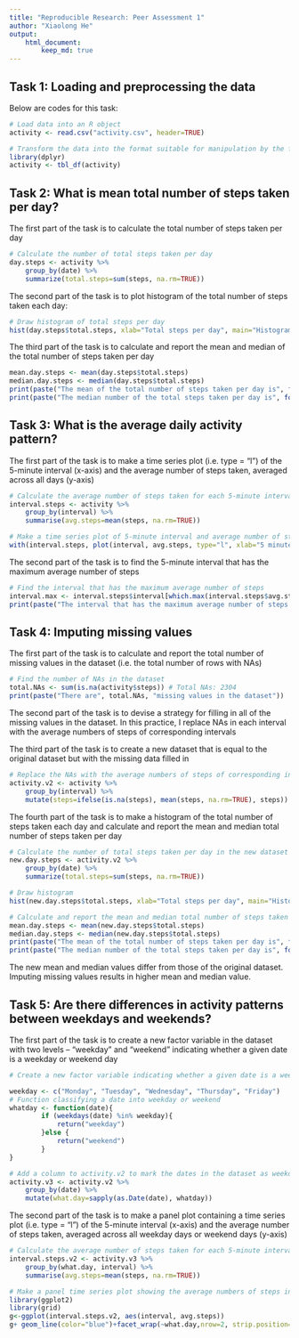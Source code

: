 ```yaml
---
title: "Reproducible Research: Peer Assessment 1"
author: "Xiaolong He"
output: 
    html_document:
        keep_md: true
---
```


## Task 1: Loading and preprocessing the data 
Below are codes for this task:
```r
# Load data into an R object
activity <- read.csv("activity.csv", header=TRUE)

# Transform the data into the format suitable for manipulation by the functions of dplyr package
library(dplyr)
activity <- tbl_df(activity)
```

## Task 2: What is mean total number of steps taken per day?

The first part of the task is to calculate the total number of steps taken per day
```r
# Calculate the number of total steps taken per day
day.steps <- activity %>%
    group_by(date) %>%
    summarize(total.steps=sum(steps, na.rm=TRUE))
```

The second part of the task is  to plot histogram of the total number of steps taken each day:
```r
# Draw histogram of total steps per day
hist(day.steps$total.steps, xlab="Total steps per day", main="Histogram of total steps per day")
```

The third part of the task is to calculate and report the mean and median of the total number of steps taken per day
```r
mean.day.steps <- mean(day.steps$total.steps)
median.day.steps <- median(day.steps$total.steps)
print(paste("The mean of the total number of steps taken per day is", format(mean.day.steps)))
print(paste("The median number of the total steps taken per day is", format(median.day.steps)))
```

## Task 3: What is the average daily activity pattern?

The first part of the task is to make a time series plot (i.e. type = "l") of the 5-minute interval (x-axis) and the average number of steps taken, averaged across all days (y-axis)
```r
# Calculate the average number of steps taken for each 5-minute interval across all days
interval.steps <- activity %>%
    group_by(interval) %>%
    summarise(avg.steps=mean(steps, na.rm=TRUE))

# Make a time series plot of 5-minute interval and average number of steps
with(interval.steps, plot(interval, avg.steps, type="l", xlab="5 minutes intervals", ylab="Average steps"))
```

The second part of the task is to find the 5-minute interval that has the maximum average number of steps
```r
# Find the interval that has the maximum average number of steps
interval.max <- interval.steps$interval[which.max(interval.steps$avg.steps)]
print(paste("The interval that has the maximum average number of steps is", interval.max, ", which is between 8:30 and 8:35"))
```

## Task 4: Imputing missing values

The first part of the task is to calculate and report the total number of missing values in the dataset (i.e. the total number of rows with NAs)
```r
# Find the number of NAs in the dataset
total.NAs <- sum(is.na(activity$steps)) # Total NAs: 2304
print(paste("There are", total.NAs, "missing values in the dataset"))
```

The second part of the task is to devise a strategy for filling in all of the missing values in the dataset. 
In this practice, I replace NAs in each interval with the average numbers of steps of corresponding intervals

The third part of the task is to create a new dataset that is equal to the original dataset but with the missing data filled in
```r
# Replace the NAs with the average numbers of steps of corresponding intervals, the resulting new dataset is activity.v2
activity.v2 <- activity %>%
    group_by(interval) %>%
    mutate(steps=ifelse(is.na(steps), mean(steps, na.rm=TRUE), steps))
```

The fourth part of the task is to make a histogram of the total number of steps taken each day and calculate and report the mean and median total number of steps taken per day
```r
# Calculate the number of total steps taken per day in the new dataset
new.day.steps <- activity.v2 %>%
    group_by(date) %>%
    summarize(total.steps=sum(steps, na.rm=TRUE))

# Draw histogram
hist(new.day.steps$total.steps, xlab="Total steps per day", main="Histogram of total steps per day")

# Calculate and report the mean and median total number of steps taken per day
mean.day.steps <- mean(new.day.steps$total.steps)
median.day.steps <- median(new.day.steps$total.steps)
print(paste("The mean of the total number of steps taken per day is", format(mean.day.steps)))
print(paste("The median number of the total steps taken per day is", format(median.day.steps)))
```

The new mean and median values differ from those of the original dataset. Imputing missing values results in higher mean and median value.

## Task 5: Are there differences in activity patterns between weekdays and weekends?

The first part of the  task is to create a new factor variable in the dataset with two levels – “weekday” and “weekend” indicating whether a given date is a weekday or weekend day
```r
# Create a new factor variable indicating whether a given date is a weekday or a weekend 

weekday <- c("Monday", "Tuesday", "Wednesday", "Thursday", "Friday")
# Function classifying a date into weekday or weekend
whatday <- function(date){
        if (weekdays(date) %in% weekday){
            return("weekday")
        }else {
            return("weekend")
        }
}

# Add a column to activity.v2 to mark the dates in the dataset as weekday or weekend.
activity.v3 <- activity.v2 %>%
    group_by(date) %>%
    mutate(what.day=sapply(as.Date(date), whatday))
```

The second part of the task is to make a panel plot containing a time series plot (i.e. type = "l") of the 5-minute interval (x-axis) and the average number of steps taken, averaged across all weekday days or weekend days (y-axis)
```r
# Calculate the average number of steps taken for each 5-minute interval across all weekdays and or weekend days
interval.steps.v2 <- activity.v3 %>%
    group_by(what.day, interval) %>%
    summarise(avg.steps=mean(steps, na.rm=TRUE))

# Make a panel time series plot showing the average numbers of steps in every 5-minute intervals across all weekdays or across all weekend days
library(ggplot2)
library(grid)
g<-ggplot(interval.steps.v2, aes(interval, avg.steps))
g+ geom_line(color="blue")+facet_wrap(~what.day,nrow=2, strip.position="top")+labs(x="Interval", y="Number of average steps")+theme(strip.background = element_rect(colour = "black", fill="#F1DABC"), strip.text.x = element_text(size = 12), panel.spacing = unit(0, "lines"))
```
